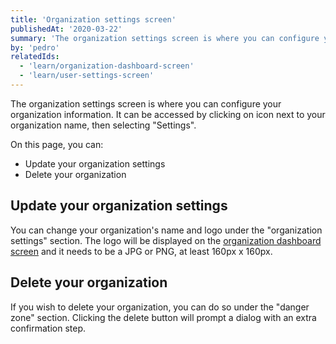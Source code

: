 ```yaml
---
title: 'Organization settings screen'
publishedAt: '2020-03-22'
summary: 'The organization settings screen is where you can configure your organization information.'
by: 'pedro'
relatedIds:
  - 'learn/organization-dashboard-screen'
  - 'learn/user-settings-screen'
---
```



The organization settings screen is where you can configure your organization information.
It can be accessed by clicking on <Icon><ChevronDownIcon/></Icon> icon next to your organization name, then selecting "Settings".

On this page, you can:

- Update your organization settings
- Delete your organization

<ProductVideo src={hero} />

## Update your organization settings

You can change your organization's name and logo under the "organization settings" section. The logo will be displayed on the [organization dashboard screen](/learn/organization-dashboard-screen) and it needs to be a JPG or PNG, at least 160px x 160px.

## Delete your organization

If you wish to delete your organization, you can do so under the "danger zone" section. Clicking the delete button will prompt a dialog with an extra confirmation step.
